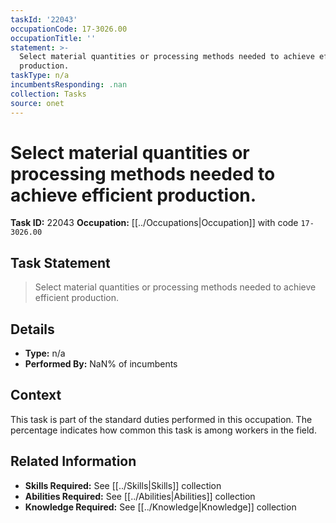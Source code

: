 ```yaml
---
taskId: '22043'
occupationCode: 17-3026.00
occupationTitle: ''
statement: >-
  Select material quantities or processing methods needed to achieve efficient
  production.
taskType: n/a
incumbentsResponding: .nan
collection: Tasks
source: onet
---
```

# Select material quantities or processing methods needed to achieve efficient production.

**Task ID:** 22043
**Occupation:** [[../Occupations|Occupation]] with code `17-3026.00`

## Task Statement

> Select material quantities or processing methods needed to achieve efficient production.

## Details

- **Type:** n/a
- **Performed By:** NaN% of incumbents

## Context

This task is part of the standard duties performed in this occupation. The percentage indicates how common this task is among workers in the field.

## Related Information

- **Skills Required:** See [[../Skills|Skills]] collection
- **Abilities Required:** See [[../Abilities|Abilities]] collection
- **Knowledge Required:** See [[../Knowledge|Knowledge]] collection
